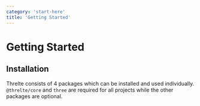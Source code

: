 ```yaml
---
category: 'start-here'
title: 'Getting Started'
---
```


# Getting Started

## Installation

Threlte consists of 4 packages which can be installed and used individually. `@threlte/core` and `three` are required for all projects while the other packages are optional.

